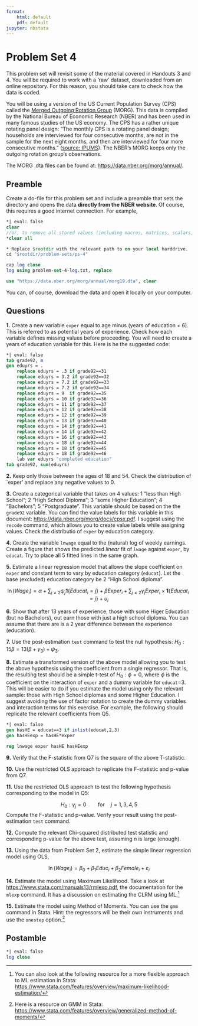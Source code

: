 ```yaml
---
format:
    html: default
    pdf: default
jupyter: nbstata  
---
```


# Problem Set 4

This problem set will revisit some of the material covered in Handouts 3 and 4. You will be required to work with a 'raw' dataset, downloaded from an online repository. For this reason, you should take care to check how the data is coded. 

You will be using a version of the US Current Population Survey (CPS) called the [Merged Outgoing Rotation Group](https://www.nber.org/research/data/current-population-survey-cps-merged-outgoing-rotation-group-earnings-data) (MORG). This data is compiled by the National Bureau of Economic Research (NBER) and has been used in many famous studies of the US economy. The CPS has a rather unique rotating panel design: "The monthly CPS is a rotating panel design; households are interviewed for four consecutive months, are not in the sample for the next eight months, and then are interviewed for four more consecutive months." ([source: IPUMS](https://cps.ipums.org/cps/sample_designs.shtml)). The NBER's MORG keeps only the outgoing rotation group's observations.

The MORG .dta files can be found at: <https://data.nber.org/morg/annual/>.

## Preamble

Create a do-file for this problem set and include a preamble that sets the directory and opens the data **directly from the NBER website**. Of course, this requires a good internet connection. For example, 
```stata
*| eval: false
clear 
//or, to remove all stored values (including macros, matrices, scalars, etc.) 
*clear all

* Replace $rootdir with the relevant path to on your local harddrive.
cd "$rootdir/problem-sets/ps-4"

cap log close
log using problem-set-4-log.txt, replace

use "https://data.nber.org/morg/annual/morg19.dta", clear
```
You can, of course, download the data and open it locally on your computer. 

## Questions

**1.** Create a new variable `exper` equal to age minus (years of education + 6). This is referred to as potential years of experience. Check how each variable defines missing values before proceeding. You will need to create a years of education variable for this. Here is he the suggested code:

```stata
*| eval: false
tab grade92, m
gen eduyrs = .
	replace eduyrs = .3 if grade92==31
	replace eduyrs = 3.2 if grade92==32
	replace eduyrs = 7.2 if grade92==33
	replace eduyrs = 7.2 if grade92==34
	replace eduyrs = 9  if grade92==35
	replace eduyrs = 10 if grade92==36
	replace eduyrs = 11 if grade92==37
	replace eduyrs = 12 if grade92==38
	replace eduyrs = 12 if grade92==39
	replace eduyrs = 13 if grade92==40
	replace eduyrs = 14 if grade92==41
	replace eduyrs = 14 if grade92==42
	replace eduyrs = 16 if grade92==43
	replace eduyrs = 18 if grade92==44
	replace eduyrs = 18 if grade92==45
	replace eduyrs = 18 if grade92==46
	lab var eduyrs "completed education"
tab grade92, sum(eduyrs)
```

**2.** Keep only those between the ages of 18 and 54. Check the distribution of `exper' and replace any negative values to 0.


**3.** Create a categorical variable that takes on 4 values: 1 "less than High School"; 2 "High School Diploma"; 3 "some Higher Education"; 4 "Bachelors"; 5 "Postgraduate". This variable should be based on the the `grade92` variable. You can find the value labels for this variable in this document: <https://data.nber.org/morg/docs/cpsx.pdf>. I suggest using the `recode` command, which allows you to create value labels while assigning values. Check the distributio of `exper` by education category. 


**4.** Create the variable `lnwage` equal to the (natural) log of weekly earnings. Create a figure that shows the predicted *linear* fit of `lwage` against `exper`, by `educat`. Try to place all 5 fitted lines in the same graph. 


**5.** Estimate a linear regression model that allows the slope coefficient on `exper` and constant term to vary by education category (`educat`). Let the base (excluded) education category be 2 "High School diploma". 

$$
  \ln(Wage_i) = \alpha + \sum_{j\neq2}\psi_j \mathbf{1}\{Educat_i=j\} + \beta Exper_i + \sum_{j\neq2}\gamma_j Exper_i\times\mathbf{1}\{Educat_i=j\}+\upsilon_i
$$


**6.** Show that after 13 years of experience, those with some Higer Education (but no Bachelors), out earn those with just a high school diploma. You can assume that there are is a 2 year difference between the experience (education). 


**7.** Use the post-estimation `test` command to test the null hypothesis: $H_0: 15\beta = 13(\beta+\gamma_3)+\psi_3$.

**8.** Estimate a transformed version of the above model allowing you to test the above hypothesis using the coefficient from a single regressor. That is, the resulting test should be a simple t-test of $H_0: \phi=0$, where $\phi$ is the coefficient on the interaction of `exper` and a dummy variable for `educat`=3. This will be easier to do if you estimate the model using only the relevant sample: those with High School diplomas and some Higher Education. I suggest avoiding the use of factor notation to create the dummy variables and interaction terms for this exercise. For example, the following should replicate the relevant coefficients from Q5.

```stata
*| eval: false
gen hasHE = educat==3 if inlist(educat,2,3)
gen hasHEexp = hasHE*exper

reg lnwage exper hasHE hasHEexp
```

**9.** Verify that the F-statistic from Q7 is the square of the above T-statistic. 


**10.** Use the restricted OLS approach to replicate the F-statistic and p-value from Q7. 


**11.** Use the restricted OLS approach to test the following hypothesis corresponding to the model in Q5:

$$
H_0: \gamma_j = 0\qquad \text{for}\quad j=1,3,4,5
$$
Compute the F-statistic and p-value. Verify your result using the post-estimation `test` command. 


**12.** Compute the relevant Chi-squared distributed test statistic and corresponding p-value for the above test, assuming $n$ is large (enough). 


**13.** Using the data from Problem Set 2, estimate the simple linear regression model using OLS, 

$$
  \ln(Wage_i) = \beta_0 + \beta_1 Educ_i + \beta_2 Female_i + \varepsilon_i
$$


**14.** Estimate the model using Maximum Likelihood. Take a look at <https://www.stata.com/manuals13/rmlexp.pdf>, the documentation for the `mlexp` command. It has a discussion on estimating the CLRM using ML.[^1]

[^1]: You can also look at the following resource for a more flexible approach to ML estimation in Stata: <https://www.stata.com/features/overview/maximum-likelihood-estimation/>


**15.** Estimate the model using Method of Moments. You can use the `gmm` command in Stata. Hint: the regressors will be their own instruments and use the `onestep` option.[^2]

[^2]: Here is a resource on GMM in Stata: <https://www.stata.com/features/overview/generalized-method-of-moments/>

## Postamble

```stata
*| eval: false
log close
```